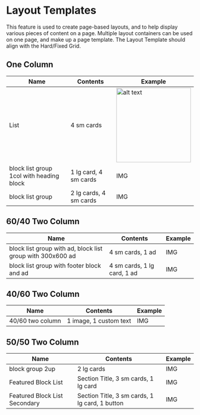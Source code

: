 
<Meta title="Foundations/Layout" />


# Layout Templates

This feature is used to create page-based layouts, and to help display various pieces of content on a page. Multiple layout containers can be used on one page, and make up a page template. The Layout Template should align with the Hard/Fixed Grid.

  

## One Column

|Name  | Contents | Example |
|--|--|--|
| List | 4 sm cards | <img alt="alt text" src="./assets/images/Foundations-Layout-1Col-1.jpg" width="200"> |
| block list group 1col with heading block | 1 lg card, 4 sm cards | IMG |
| block list group | 2 lg cards, 4 sm cards | IMG |

## 60/40 Two Column

|Name  | Contents | Example |
|--|--|--|
| block list group with ad, block list group with 300x600 ad | 4 sm cards, 1 ad | IMG |
| block list group with footer block and ad | 4 sm cards, 1 lg card, 1 ad | IMG |

## 40/60 Two Column

|Name  | Contents | Example |
|--|--|--|
| 40/60 two column | 1 image, 1 custom text | IMG |

## 50/50 Two Column

|Name  | Contents | Example |
|--|--|--|
| block group 2up | 2 lg cards | IMG |
| Featured Block List | Section Title, 3 sm cards, 1 lg card  | IMG |
| Featured Block List Secondary | Section Title, 3 sm cards, 1 lg card, 1 button | IMG |
